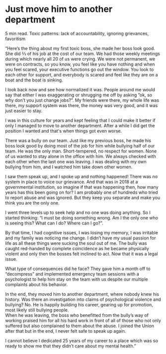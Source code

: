 # Just move him to another department
5 min read. 
Toxic patterns: lack of accountability, ignoring grievances, favoritism

“Here’s the thing about my first toxic boss, she made her boss look good. She did ⅔ of his job at the cost of our team. We had those weekly meetings during which nearly all 20 of us were crying. We were not permanent, we were on contracts, so you know, you feel like you have nothing and when you feel scared, your executive functions go out the window. You look to each other for support, and everybody is scared and feel like they are on a boat and the boat is sinking. 

I look back now and see how normalized it was. People around me would say that either I was exaggerating or shrugging me off by asking “ok, so why don’t you just change jobs?”. My friends were there, my whole life was there, my support system was there, the money was very good, and it was just easier to stay.

I was in this culture for years and kept feeling that I could make it better if only I managed to move to another department. After a while I did get the position I wanted and that's when things got even worse.

There was a bully on our team. Just like my previous boss, he made his boss look good by doing most of the job for him while bullying half of our team. He was the only man. Short-tempered, no respect for women. None of us wanted to stay alone in the office with him. We always checked with each other when the last one was leaving. I was dealing with my own bullying from him, and I watched him take down other women.

I saw them speak up, and I spoke up and nothing happened! There was no system in place to voice our grievance. And that was in 2018 at a governmental institution, so imagine if that was happening then, how many years has this been going on for? I am probably one of hundreds who tried to report abuse and was ignored. But they keep you separate and make you think you are the only one.

I went three levels up to seek help and no one was doing anything. So I started thinking: “I must be doing something wrong. Am I the only one who is seeing this? What can I do? Where can I go?”.

By that time, I had cognitive issues, I was losing my memory, I was irritable and my family was noticing me change. I didn’t have my usual passion for life as all these things were sucking the soul out of me. 
The bully was caught red-handed by complete coincidence as he became physically violent and only then the bosses felt inclined to act. Now that it was a legal issue. 

What type of consequences did he face? 
They gave him a month off to “decompress” and implemented emergency team sessions with a psychologist to help him stay on the team with us despite our multiple complaints about his behavior. 

In the end, they moved him to another department, where nobody knew his history. Was there an investigation into claims of psychological violence and bullying? No. He is happily building his career, gearing up for promotion, most likely still bullying people.   
When he was leaving, the boss who benefitted from the bully’s way of working praised him for all his hard work in front of all of those who not only suffered but also complained to them about the abuse. I joined the Union after that but in the end, I never felt safe to speak up again.   


I cannot believe I dedicated 25 years of my career to a place which was so ready to show me that they didn’t care about my mental health.”
